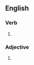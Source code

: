 ==English==

===Verb===
{{head|en|present participle}}

# {{present participle of|disspirit|lang=en|nocat=1}}

===Adjective===
{{en-adj}}

# {{alt form|dispiriting|lang=en}}